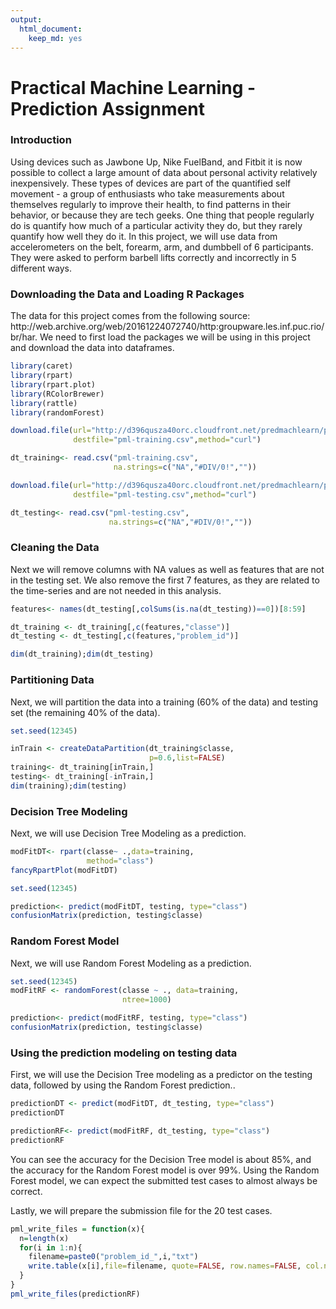 ```yaml
---
output: 
  html_document: 
    keep_md: yes
---
```




# Practical Machine Learning - Prediction Assignment #

### Introduction ###
Using devices such as Jawbone Up, Nike FuelBand, and Fitbit it is now possible to collect a large amount of data about personal activity relatively inexpensively. These types of devices are part of the quantified self movement - a group of enthusiasts who take measurements about themselves regularly to improve their health, to find patterns in their behavior, or because they are tech geeks. One thing that people regularly do is quantify how much of a particular activity they do, but they rarely quantify how well they do it. In this project, we will use data from accelerometers on the belt, forearm, arm, and dumbbell of 6 participants. They were asked to perform barbell lifts correctly and incorrectly in 5 different ways. 

### Downloading the Data and Loading R Packages ###
The data for this project comes from the following source:
  http://web.archive.org/web/20161224072740/http:groupware.les.inf.puc.rio/br/har. We need to first load the packages we will be using in this project and download the data into dataframes. 

```r

library(caret)
library(rpart)
library(rpart.plot)
library(RColorBrewer)
library(rattle)
library(randomForest)

download.file(url="http://d396qusza40orc.cloudfront.net/predmachlearn/pml-training.csv",
              destfile="pml-training.csv",method="curl")

dt_training<- read.csv("pml-training.csv",
                       na.strings=c("NA","#DIV/0!",""))

download.file(url="http://d396qusza40orc.cloudfront.net/predmachlearn/pml-testing.csv",
              destfile="pml-testing.csv",method="curl")

dt_testing<- read.csv("pml-testing.csv",
                      na.strings=c("NA","#DIV/0!",""))
```

### Cleaning the Data ###
Next we will remove columns with NA values as well as features that are not in the testing set. We also remove the first 7 features, as they are related to the time-series and are not needed in this analysis. 
``` r
features<- names(dt_testing[,colSums(is.na(dt_testing))==0])[8:59]

dt_training <- dt_training[,c(features,"classe")]
dt_testing <- dt_testing[,c(features,"problem_id")]

dim(dt_training);dim(dt_testing)
```

### Partitioning Data ###
Next, we will partition the data into a training (60% of the data) and testing set (the remaining 40% of the data).
``` r
set.seed(12345)

inTrain <- createDataPartition(dt_training$classe,
                               p=0.6,list=FALSE)
training<- dt_training[inTrain,]
testing<- dt_training[-inTrain,]
dim(training);dim(testing)
```

### Decision Tree Modeling ###
Next, we will use Decision Tree Modeling as a prediction.

``` r
modFitDT<- rpart(classe~ .,data=training,
                 method="class")
fancyRpartPlot(modFitDT)

set.seed(12345)

prediction<- predict(modFitDT, testing, type="class")
confusionMatrix(prediction, testing$classe)
```

### Random Forest Model ###
Next, we will use Random Forest Modeling as a prediction. 
``` r
set.seed(12345)
modFitRF <- randomForest(classe ~ ., data=training,
                         ntree=1000)

prediction<- predict(modFitRF, testing, type="class")
confusionMatrix(prediction, testing$classe)
```

### Using the prediction modeling on testing data ###
First, we will use the Decision Tree modeling as a predictor on the testing data, followed by using the Random Forest prediction..
``` r
predictionDT <- predict(modFitDT, dt_testing, type="class")
predictionDT
```

``` R
predictionRF<- predict(modFitRF, dt_testing, type="class")
predictionRF
```

You can see the accuracy for the Decision Tree model is about 85%, and the accuracy for the Random Forest model is over 99%. Using the Random Forest model, we can expect the submitted test cases to almost always be correct. 

Lastly, we will prepare the submission file for the 20 test cases.
```r
pml_write_files = function(x){
  n=length(x)
  for(i in 1:n){
    filename=paste0("problem_id_",i,"txt")
    write.table(x[i],file=filename, quote=FALSE, row.names=FALSE, col.names=FALSE)
  }
}
pml_write_files(predictionRF)
```